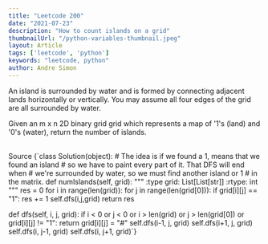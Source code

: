 ```yaml
---
title: "Leetcode 200"
date: "2021-07-23"
description: "How to count islands on a grid"
thumbnailUrl: "/python-variables-thumbnail.jpeg"
layout: Article
tags: ['leetcode', 'python']
keywords: "leetcode, python"
author: Andre Simon
---
```

  <p>An island is surrounded by water and is formed by connecting adjacent lands horizontally or vertically. You may assume all four edges of the grid are all surrounded by water.</p>
  <p>Given an m x n 2D binary grid grid which represents a map of '1's (land) and '0's (water), return the number of islands.</p>
  <br/>
  <ExternalLink target="_blank" aria-label="Leetcode 200 url" href="https://leetcode.com/problems/number-of-islands/">Source</ExternalLink>

<StaticCodeSnippet language="python">
{`class Solution(object):
  # The idea is if we found a 1, means that we found an island
  # so we have to paint every part of it. That DFS will end when
  # we're surrounded by water, so we must find another island or 1
  # in the matrix.
  def numIslands(self, grid):
      """
      :type grid: List[List[str]]
      :rtype: int
      """
      res = 0
      for i in range(len(grid)):
          for j in range(len(grid[0])):
            if grid[i][j] == "1":
                    res += 1
                    self.dfs(i,j,grid)
      return res
    
  def dfs(self, i, j, grid):
      if i < 0 or j < 0 or i > len(grid) or j > len(grid[0]) or grid[i][j] != "1": return
      grid[i][j] = "#"
      self.dfs(i-1, j, grid)
      self.dfs(i+1, j, grid)
      self.dfs(i, j-1, grid)
      self.dfs(i, j+1, grid)`}
</StaticCodeSnippet>